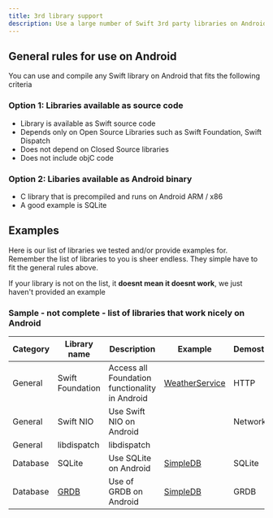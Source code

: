 ```yaml
---
title: 3rd library support
description: Use a large number of Swift 3rd party libraries on Android
---
```

## General rules for use on Android
You can use and compile any Swift library on Android that fits the following criteria 

### Option 1: Libraries available as source code
* Library is available as Swift source code 
* Depends only on Open Source Libraries such as Swift Foundation, Swift Dispatch
* Does not depend on Closed Source libraries
* Does not include objC code

    
### Option 2: Libaries available as Android binary
* C library that is precompiled and runs on Android ARM / x86
* A good example is SQLite


## Examples
Here is our list of libraries we tested and/or provide examples for. Remember the list of libraries to you is sheer endless. They simple have to fit the general rules above.

If your library is not on the list, it **doesnt mean it doesnt work**, we just haven't provided an example
### Sample - not complete -  list of libraries that work nicely on Android

|Category  | Library name | Description | Example | Demostrates |
|----------|----------|----------|----------|----------|
| General  | Swift Foundation   | Access all Foundation functionality in Android   |  [WeatherService](https://github.com/scade-platform/swift4j-examples/tree/main/Packages/WeatherService)  | HTTP|
| General  | Swift NIO   | Use Swift NIO on Android   |   | Networking |
| General  | libdispatch   |  libdispatch  |   |  |
| Database  | SQLite   | Use SQLite on Android   |  [SimpleDB](https://github.com/scade-platform/swift4j-examples/blob/main/Packages/SimpleDB/Sources/SimpleDB/Database.swift) |SQLite|
| Database |  [GRDB](https://github.com/groue/GRDB.swift)  | Use of GRDB on Android   | [SimpleDB](https://github.com/scade-platform/swift4j-examples/blob/main/Packages/SimpleDB/Sources/SimpleDB/Database.swift) | GRDB
